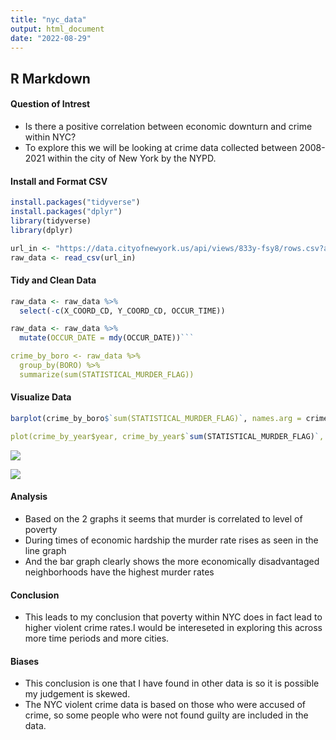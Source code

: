 ---
title: "nyc_data"
output: html_document
date: "2022-08-29"
---

## R Markdown

#### Question of Intrest
- Is there a positive correlation between economic downturn and crime within NYC?
- To explore this we will be looking at crime data collected between 2008-2021 within the city of New York by the NYPD.

#### Install and Format CSV
```r
install.packages("tidyverse")
install.packages("dplyr")
library(tidyverse)
library(dplyr)
```
```r
url_in <- "https://data.cityofnewyork.us/api/views/833y-fsy8/rows.csv?accessType=DOWNLOAD"
raw_data <- read_csv(url_in)
```

#### Tidy and Clean Data 

```r
raw_data <- raw_data %>% 
  select(-c(X_COORD_CD, Y_COORD_CD, OCCUR_TIME))

raw_data <- raw_data %>% 
  mutate(OCCUR_DATE = mdy(OCCUR_DATE))```

crime_by_boro <- raw_data %>%
  group_by(BORO) %>%
  summarize(sum(STATISTICAL_MURDER_FLAG))
```

#### Visualize Data
  
```r
barplot(crime_by_boro$`sum(STATISTICAL_MURDER_FLAG)`, names.arg = crime_by_boro$BORO, main="Murder By Boro", xlab = "BORO", ylab="# of Murders", col="purple")```

plot(crime_by_year$year, crime_by_year$`sum(STATISTICAL_MURDER_FLAG)`, type = "b", pch = 19, col="purple", xlab="year", ylab="# of murders")```

```
![](images/MurderByYear.png)

![](images/MurderByBoro.png)

#### Analysis
- Based on the 2 graphs it seems that murder is correlated to level of poverty
- During times of economic hardship the murder rate rises as seen in the line graph 
- And the bar graph clearly shows the more economically disadvantaged neighborhoods have the highest murder rates

#### Conclusion 
- This leads to my conclusion that poverty within NYC does in fact lead to higher violent crime rates.I would be intereseted in exploring this across more time periods and more cities. 

#### Biases
- This conclusion is one that I have found in other data is so it is possible my judgement is skewed.
- The NYC violent crime data is based on those who were accused of crime, so some people who were not found guilty are included in the data. 